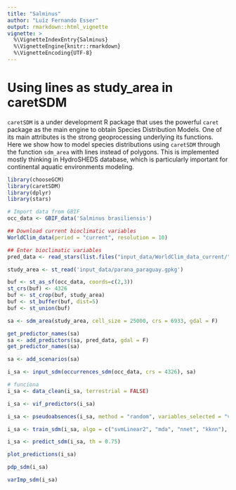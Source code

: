 ```yaml
---
title: "Salminus"
author: "Luíz Fernando Esser"
output: rmarkdown::html_vignette
vignette: >
  %\VignetteIndexEntry{Salminus}
  %\VignetteEngine{knitr::rmarkdown}
  %\VignetteEncoding{UTF-8}
---
```


# Using lines as study_area in caretSDM

`caretSDM` is a under development R package that uses the powerful `caret` package as the main engine to obtain Species Distribution Models. One of its main attributes is the strong geoprocessing underlying its functions. Here we show how to model species distributions using `caretSDM` through the function `sdm_area` with lines instead of polygons. This is implemented mostly thinking in HydroSHEDS database, which is particularly important for continental aquatic environments modeling.

```r
library(chooseGCM)
library(caretSDM)
library(dplyr)
library(stars)
```

```r
# Import data from GBIF
occ_data <- GBIF_data('Salminus brasiliensis')
```

```r
## Download current bioclimatic variables
WorldClim_data(period = "current", resolution = 10)

## Enter bioclimatic variables
pred_data <- read_stars(list.files("input_data/WorldClim_data_current/", full.names = T), along = "band", normalize_path = F)
```

```r
study_area <- st_read('input_data/parana_paraguay.gpkg')
```

```r
buf <- st_as_sf(occ_data, coords=c(2,3))
st_crs(buf) <- 4326
buf <- st_crop(buf, study_area)
buf <- st_buffer(buf, dist=5)
buf <- st_union(buf)
```

```r
sa <- sdm_area(study_area, cell_size = 25000, crs = 6933, gdal = F)
```

```r
get_predictor_names(sa)
sa <- add_predictors(sa, pred_data, gdal = F)
get_predictor_names(sa)
```

```r
sa <- add_scenarios(sa)
```

```r
i_sa <- input_sdm(occurrences_sdm(occ_data, crs = 4326), sa)
```

```r
# funciona
i_sa <- data_clean(i_sa, terrestrial = FALSE)
```

```r
i_sa <- vif_predictors(i_sa)
```

```r
i_sa <- pseudoabsences(i_sa, method = "random", variables_selected = "vif") 
```

```r
i_sa <- train_sdm(i_sa, algo = c("svmLinear2", "mda", "nnet", "kknn"), variables_selected = "vif")
```

```r
i_sa <- predict_sdm(i_sa, th = 0.75)
```

```r
plot_predictions(i_sa)
```

```r
pdp_sdm(i_sa)
```

```r
varImp_sdm(i_sa)
```
